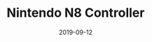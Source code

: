 ---
cover: "./bin_al.png"
date: "2019-09-12"
title: "Nintendo N8 Controller"
areas:
  - Instagram
---